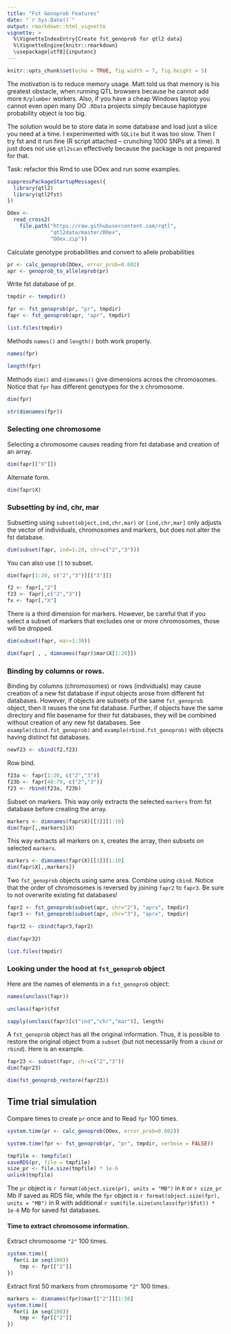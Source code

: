 ```yaml
---
title: "Fst Genoprob Features"
date: "`r Sys.Date()`"
output: rmarkdown::html_vignette
vignette: >
  %\VignetteIndexEntry{Create fst_genoprob for qtl2 data}
  %\VignetteEngine{knitr::rmarkdown}
  \usepackage[utf8]{inputenc}
---
```


```r
knitr::opts_chunk$set(echo = TRUE, fig.width = 7, fig.height = 5)
```

The motivation is to reduce memory usage. Matt told us that memory is his greatest obstacle, when running QTL browsers because he cannot add more `R/plumber` workers. Also, if you have a cheap Windows laptop you cannot even open many DO `.RData` projects simply because haplotype probability object is too big.

The solution would be to store data in some database and load just a slice you need at a time. I experimented with `SQLite` but it was too slow. Then I try fst and it run fine (R script attached – crunching 1000 SNPs at a time). It just does not use `qtl2scan` effectively because the package is not prepared for that.

Task: refactor this Rmd to use DOex and run some examples.

```r
suppressPackageStartupMessages({
  library(qtl2)
  library(qtl2fst)
})
```

```r
DOex <-
  read_cross2(
    file.path("https://raw.githubusercontent.com/rqtl",
              "qtl2data/master/DOex",
              "DOex.zip"))
```

Calculate genotype probabilities and convert to allele probabilities

```r
pr <- calc_genoprob(DOex, error_prob=0.002)
apr <- genoprob_to_alleleprob(pr)
```

Write fst database of pr.

```r
tmpdir <- tempdir()
```

```r
fpr <- fst_genoprob(pr, "pr", tmpdir)
fapr <- fst_genoprob(apr, "apr", tmpdir)
```

```r
list.files(tmpdir)
```

Methods `names()` and `length()` both work properly.

```r
names(fpr)
```

```r
length(fpr)
```

Methods `dim()` and `dimnames()` give dimensions across the chromosomes.
Notice that `fpr` has different genotypes for the `X` chromosome.

```r
dim(fpr)
```

```r
str(dimnames(fpr))
```


### Selecting one chromosome

Selecting a chromosome causes reading from fst database and creation of an array.

```r
dim(fapr[["X"]])
```

Alternate form.

```r
dim(fapr$X)
```

### Subsetting by ind, chr, mar

Subsetting using `subset(object,ind,chr,mar)` or `[ind,chr,mar]` only adjusts the vector of
individuals, chromosomes and markers, but does not alter the fst database.

```r
dim(subset(fapr, ind=1:20, chr=c("2","3")))
```

You can also use `[]` to subset.

```r
dim(fapr[1:20, c("2","3")][["3"]])
```

```r
f2 <- fapr[,"2"]
f23 <- fapr[,c("2","3")]
fx <- fapr[,"X"]
```

There is a third dimension for markers. However, be careful that if you select a subset of markers that excludes one or more chromosomes, those will be dropped.

```r
dim(subset(fapr, mar=1:30))
```

```r
dim(fapr[ , , dimnames(fapr)$mar$X[1:20]])
```

### Binding by columns or rows.

Binding by columns (chromosomes) or rows (individuals) may cause creation of a new fst database if input objects arose from different fst databases. However, if objects are subsets of the same `fst_genoprob` object, then it reuses the one fst database. Further, if objects have the same directory and file basename for their fst databases, they will be combined without creation of any new fst databases.
See `example(cbind.fst_genoprob)` and `example(rbind.fst_genoprob)` with objects having distinct fst databases.

```r
newf23 <- cbind(f2,f23)
```

Row bind.

```r
f23a <- fapr[1:20, c("2","3")]
f23b <- fapr[40:79, c("2","3")]
f23 <- rbind(f23a, f23b)
```

Subset on markers. This way only extracts the selected `markers` from fst database before creating the array.

```r
markers <- dimnames(fapr$X)[[3]][1:10]
dim(fapr[,,markers]$X)
```

This way extracts all markers on `X`, creates the array, then subsets on selected `markers`.

```r
markers <- dimnames(fapr$X)[[3]][1:10]
dim(fapr$X[,,markers])
```

Two `fst_genoprob` objects using same area. Combine using `cbind`. Notice that the order of chromosomes is reversed by joining `fapr2` to `fapr3`. Be sure to not overwrite existing fst databases!

```r
fapr2 <- fst_genoprob(subset(apr, chr="2"), "aprx", tmpdir)
fapr3 <- fst_genoprob(subset(apr, chr="3"), "aprx", tmpdir)
```

```r
fapr32 <- cbind(fapr3,fapr2)
```

```r
dim(fapr32)
```

```r
list.files(tmpdir)
```

### Looking under the hood at `fst_genoprob` object

Here are the names of elements in a `fst_genoprob` object:

```r
names(unclass(fapr))
```

```r
unclass(fapr)$fst
```

```r
sapply(unclass(fapr)[c("ind","chr","mar")], length)
```

A `fst_genoprob` object has all the original information. Thus, it is possible to restore the original object from a `subset` (but not necessarily from a `cbind` or `rbind`). Here is an example.

```r
fapr23 <- subset(fapr, chr=c("2","3"))
dim(fapr23)
```

```r
dim(fst_genoprob_restore(fapr23))
```

## Time trial simulation

Compare times to create `pr` once and to Read `fpr` 100 times.

```r
system.time(pr <- calc_genoprob(DOex, error_prob=0.002))
```

```r
system.time(fpr <- fst_genoprob(pr, "pr", tmpdir, verbose = FALSE))
```

```r
tmpfile <- tempfile()
saveRDS(pr, file = tmpfile)
size_pr <- file.size(tmpfile) * 1e-6
unlink(tmpfile)
```

The `pr` object is `r format(object.size(pr), units = "MB")` in `R` or `r size_pr` Mb if saved as RDS file, while the `fpr` object is `r format(object.size(fpr), units = "MB")` in R with additional
`r sum(file.size(unclass(fpr)$fst)) * 1e-6` Mb for saved fst databases.

#### Time to extract chromosome information.

Extract chromosome `"2"` 100 times.

```r
system.time({
  for(i in seq(100))
    tmp <- fpr[["2"]]
})
```

Extract first 50 markers from chromosome `"2"` 100 times.
```r
markers <- dimnames(fpr)$mar[["2"]][1:50]
system.time({
  for(i in seq(100))
    tmp <- fpr[["2"]]
})
```
